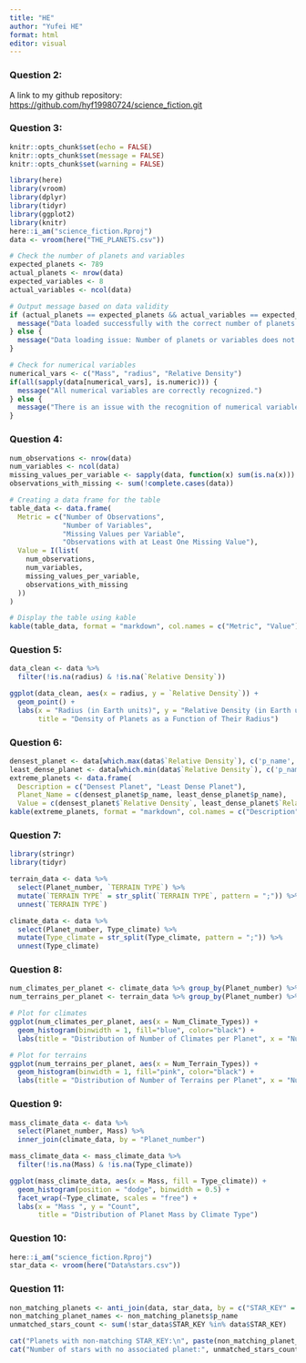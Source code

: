 ```yaml
---
title: "HE"
author: "Yufei HE"
format: html
editor: visual
---
```


### Question 2:

A link to my github repository: <https://github.com/hyf19980724/science_fiction.git>

### Question 3:

```r
knitr::opts_chunk$set(echo = FALSE)
knitr::opts_chunk$set(message = FALSE)
knitr::opts_chunk$set(warning = FALSE)
```

```r
library(here)
library(vroom)
library(dplyr)
library(tidyr)
library(ggplot2)
library(knitr)
here::i_am("science_fiction.Rproj")
data <- vroom(here("THE_PLANETS.csv"))
```

```r

# Check the number of planets and variables
expected_planets <- 789
actual_planets <- nrow(data)
expected_variables <- 8
actual_variables <- ncol(data)

# Output message based on data validity
if (actual_planets == expected_planets && actual_variables == expected_variables) {
  message("Data loaded successfully with the correct number of planets and variables.")
} else {
  message("Data loading issue: Number of planets or variables does not match expectations.")
}

# Check for numerical variables
numerical_vars <- c("Mass", "radius", "Relative Density")
if(all(sapply(data[numerical_vars], is.numeric))) {
  message("All numerical variables are correctly recognized.")
} else {
  message("There is an issue with the recognition of numerical variables.")
}

```

### Question 4:

```r
num_observations <- nrow(data)
num_variables <- ncol(data)
missing_values_per_variable <- sapply(data, function(x) sum(is.na(x)))
observations_with_missing <- sum(!complete.cases(data))

# Creating a data frame for the table
table_data <- data.frame(
  Metric = c("Number of Observations", 
             "Number of Variables", 
             "Missing Values per Variable", 
             "Observations with at Least One Missing Value"),
  Value = I(list(
    num_observations, 
    num_variables, 
    missing_values_per_variable, 
    observations_with_missing
  ))
)

# Display the table using kable
kable(table_data, format = "markdown", col.names = c("Metric", "Value"))
```

### Question 5:

```r
data_clean <- data %>% 
  filter(!is.na(radius) & !is.na(`Relative Density`))
```

```r
ggplot(data_clean, aes(x = radius, y = `Relative Density`)) +
  geom_point() +
  labs(x = "Radius (in Earth units)", y = "Relative Density (in Earth units)", 
       title = "Density of Planets as a Function of Their Radius")
```

### Question 6:

```r
densest_planet <- data[which.max(data$`Relative Density`), c('p_name', 'Relative Density')]
least_dense_planet <- data[which.min(data$`Relative Density`), c('p_name', 'Relative Density')]
extreme_planets <- data.frame(
  Description = c("Densest Planet", "Least Dense Planet"),
  Planet_Name = c(densest_planet$p_name, least_dense_planet$p_name),
  Value = c(densest_planet$`Relative Density`, least_dense_planet$`Relative Density`))
kable(extreme_planets, format = "markdown", col.names = c("Description", "Planet Name", "Value"))
```

### Question 7:

```r

library(stringr)
library(tidyr)

terrain_data <- data %>%
  select(Planet_number, `TERRAIN TYPE`) %>%
  mutate(`TERRAIN TYPE` = str_split(`TERRAIN TYPE`, pattern = ";")) %>%
  unnest(`TERRAIN TYPE`)

climate_data <- data %>%
  select(Planet_number, Type_climate) %>%
  mutate(Type_climate = str_split(Type_climate, pattern = ";")) %>%
  unnest(Type_climate)
```

### Question 8: 

```r
num_climates_per_planet <- climate_data %>% group_by(Planet_number) %>% summarize(Num_Climate_Types = n())
num_terrains_per_planet <- terrain_data %>% group_by(Planet_number) %>% summarize(Num_Terrain_Types = n())

# Plot for climates
ggplot(num_climates_per_planet, aes(x = Num_Climate_Types)) +
  geom_histogram(binwidth = 1, fill="blue", color="black") +
  labs(title = "Distribution of Number of Climates per Planet", x = "Number of Climates", y = "Number of Planets")

# Plot for terrains
ggplot(num_terrains_per_planet, aes(x = Num_Terrain_Types)) +
  geom_histogram(binwidth = 1, fill="pink", color="black") +
  labs(title = "Distribution of Number of Terrains per Planet", x = "Number of Terrains", y = "Number of Planets")
```

### Question 9:

```r
mass_climate_data <- data %>%
  select(Planet_number, Mass) %>%
  inner_join(climate_data, by = "Planet_number")

mass_climate_data <- mass_climate_data %>% 
  filter(!is.na(Mass) & !is.na(Type_climate))

ggplot(mass_climate_data, aes(x = Mass, fill = Type_climate)) +
  geom_histogram(position = "dodge", binwidth = 0.5) +
  facet_wrap(~Type_climate, scales = "free") +
  labs(x = "Mass ", y = "Count", 
       title = "Distribution of Planet Mass by Climate Type")
```

### Question 10:

```r
here::i_am("science_fiction.Rproj")
star_data <- vroom(here("Data%stars.csv"))
```

### Question 11:

```r
non_matching_planets <- anti_join(data, star_data, by = c("STAR_KEY" = "STAR_KEY"))
non_matching_planet_names <- non_matching_planets$p_name
unmatched_stars_count <- sum(!star_data$STAR_KEY %in% data$STAR_KEY)

cat("Planets with non-matching STAR_KEY:\n", paste(non_matching_planet_names, collapse = ", "), "\n")
cat("Number of stars with no associated planet:", unmatched_stars_count, "\n")

```
